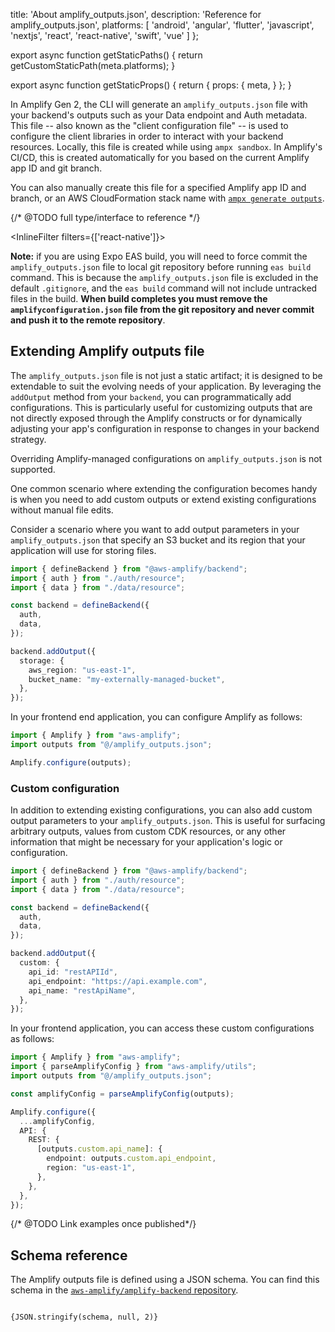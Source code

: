 
  title: 'About amplify_outputs.json',
  description: 'Reference for amplify_outputs.json',
  platforms: [
    'android',
    'angular',
    'flutter',
    'javascript',
    'nextjs',
    'react',
    'react-native',
    'swift',
    'vue'
  ]
};

export async function getStaticPaths() {
  return getCustomStaticPath(meta.platforms);
}

export async function getStaticProps() {
  return {
    props: {
      meta,
    }
  };
}

In Amplify Gen 2, the CLI will generate an `amplify_outputs.json` file with your backend's outputs such as your Data endpoint and Auth metadata. This file -- also known as the "client configuration file" -- is used to configure the client libraries in order to interact with your backend resources. Locally, this file is created while using `ampx sandbox`. In Amplify's CI/CD, this is created automatically for you based on the current Amplify app ID and git branch.

You can also manually create this file for a specified Amplify app ID and branch, or an AWS CloudFormation stack name with [`ampx generate outputs`](/[platform]/reference/cli-commands#npx-ampx-generate-outputs).

{/* @TODO full type/interface to reference */}

<InlineFilter filters={['react-native']}>
<Callout>

**Note:** if you are using Expo EAS build, you will need to force commit the `amplify_outputs.json` file to local git repository before running `eas build` command. This is because the `amplify_outputs.json` file is excluded in the default `.gitignore`, and the `eas build` command will not include untracked files in the build. <b>When build completes you must remove the `amplifyconfiguration.json` file from the git repository and never commit and push it to the remote repository</b>.

</Callout>
</InlineFilter>

## Extending Amplify outputs file

The `amplify_outputs.json` file is not just a static artifact; it is designed to be extendable to suit the evolving needs of your application. By leveraging the `addOutput` method from your `backend`, you can programmatically add configurations. This is particularly useful for customizing outputs that are not directly exposed through the Amplify constructs or for dynamically adjusting your app's configuration in response to changes in your backend strategy.

<Callout warning>

Overriding Amplify-managed configurations on `amplify_outputs.json` is not supported.

</Callout>

One common scenario where extending the configuration becomes handy is when you need to add custom outputs or extend existing configurations without manual file edits.

Consider a scenario where you want to add output parameters in your `amplify_outputs.json` that specify an S3 bucket and its region that your application will use for storing files.

```ts title="amplify/backend.ts"
import { defineBackend } from "@aws-amplify/backend";
import { auth } from "./auth/resource";
import { data } from "./data/resource";

const backend = defineBackend({
  auth, 
  data, 
});

backend.addOutput({
  storage: {
    aws_region: "us-east-1",
    bucket_name: "my-externally-managed-bucket",
  },
});
```

In your frontend end application, you can configure Amplify as follows:

```ts title="src/index.ts"
import { Amplify } from "aws-amplify";
import outputs from "@/amplify_outputs.json";

Amplify.configure(outputs);
```

### Custom configuration

In addition to extending existing configurations, you can also add custom output parameters to your `amplify_outputs.json`. This is useful for surfacing arbitrary outputs, values from custom CDK resources, or any other information that might be necessary for your application's logic or configuration.

```ts title="amplify/backend.ts"
import { defineBackend } from "@aws-amplify/backend";
import { auth } from "./auth/resource";
import { data } from "./data/resource";

const backend = defineBackend({
  auth, 
  data, 
});

backend.addOutput({
  custom: {
    api_id: "restAPIId",
    api_endpoint: "https://api.example.com",
    api_name: "restApiName",
  },
});
```


In your frontend application, you can access these custom configurations as follows:

```ts title="src/index.ts"
import { Amplify } from "aws-amplify";
import { parseAmplifyConfig } from "aws-amplify/utils";
import outputs from "@/amplify_outputs.json";

const amplifyConfig = parseAmplifyConfig(outputs);

Amplify.configure({
  ...amplifyConfig,
  API: {
    REST: {
      [outputs.custom.api_name]: {
        endpoint: outputs.custom.api_endpoint,
        region: "us-east-1",
      },
    },
  },
});
```
{/* @TODO  Link examples once published*/}

## Schema reference

The Amplify outputs file is defined using a JSON schema. You can find this schema in the [`aws-amplify/amplify-backend` repository](https://github.com/aws-amplify/amplify-backend/blob/main/packages/client-config/src/client-config-schema/schema_v1.json).

<pre><code tabIndex="0" style={{ maxWidth: "100%", overflowX: "scroll" }}>
{JSON.stringify(schema, null, 2)}
</code></pre>
